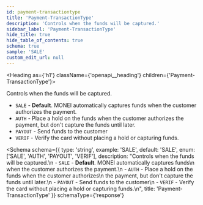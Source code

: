 ```yaml
---
id: payment-transactiontype
title: 'Payment-TransactionType'
description: 'Controls when the funds will be captured.'
sidebar_label: 'Payment-TransactionType'
hide_title: true
hide_table_of_contents: true
schema: true
sample: 'SALE'
custom_edit_url: null
---
```



<Heading as={'h1'} className={'openapi__heading'} children={'Payment-TransactionType'}></Heading>

Controls when the funds will be captured.

- `SALE` - **Default**. MONEI automatically captures funds
  when the customer authorizes the payment.
- `AUTH` - Place a hold on the funds when the customer authorizes
  the payment, but don't capture the funds until later.
- `PAYOUT` - Send funds to the customer
- `VERIF` - Verify the card without placing a hold or capturing funds.

<Schema
  schema={{
    type: 'string',
    example: 'SALE',
    default: 'SALE',
    enum: ['SALE', 'AUTH', 'PAYOUT', 'VERIF'],
    description:
      "Controls when the funds will be captured.\n  - `SALE` - **Default**. MONEI automatically captures funds\n    when the customer authorizes the payment.\n  - `AUTH` - Place a hold on the funds when the customer authorizes\n    the payment, but don't capture the funds until later.\n  - `PAYOUT` - Send funds to the customer\n  - `VERIF` - Verify the card without placing a hold or capturing funds.\n",
    title: 'Payment-TransactionType'
  }}
  schemaType={'response'}
></Schema>
